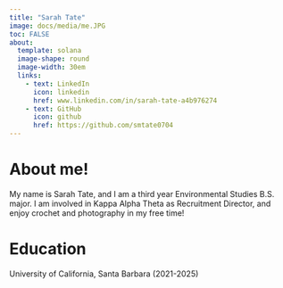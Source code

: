 ```yaml
---
title: "Sarah Tate"
image: docs/media/me.JPG
toc: FALSE
about:
  template: solana
  image-shape: round
  image-width: 30em
  links:
    - text: LinkedIn
      icon: linkedin
      href: www.linkedin.com/in/sarah-tate-a4b976274
    - text: GitHub
      icon: github
      href: https://github.com/smtate0704 
---
```

   
# About me!

My name is Sarah Tate, and I am a third year Environmental Studies B.S. major. I am involved in Kappa Alpha Theta as Recruitment Director, and enjoy crochet and photography in my free time!

# Education

University of California, Santa Barbara (2021-2025)


